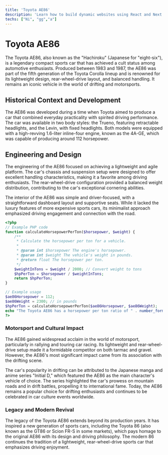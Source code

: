 ---
title: 'Toyota AE86'
description: 'Learn how to build dynamic websites using React and Next.js,'
techs: ["Ni", "gg","a"]
---
# Toyota AE86

The Toyota AE86, also known as the "Hachiroku" (Japanese for "eight-six"), is a legendary compact sports car that has achieved a cult status among automotive enthusiasts. Produced between 1983 and 1987, the AE86 was part of the fifth generation of the Toyota Corolla lineup and is renowned for its lightweight design, rear-wheel-drive layout, and balanced handling. It remains an iconic vehicle in the world of drifting and motorsports.

## Historical Context and Development

The AE86 was developed during a time when Toyota aimed to produce a car that combined everyday practicality with spirited driving performance. The car was available in two body styles: the Trueno, featuring retractable headlights, and the Levin, with fixed headlights. Both models were equipped with a high-revving 1.6-liter inline-four engine, known as the 4A-GE, which was capable of producing around 112 horsepower.

## Engineering and Design

The engineering of the AE86 focused on achieving a lightweight and agile platform. The car's chassis and suspension setup were designed to offer excellent handling characteristics, making it a favorite among driving enthusiasts. The rear-wheel-drive configuration provided a balanced weight distribution, contributing to the car's exceptional cornering abilities.

The interior of the AE86 was simple and driver-focused, with a straightforward dashboard layout and supportive seats. While it lacked the luxury features of more expensive sports cars, its minimalist approach emphasized driving engagement and connection with the road.

```php
<?php
// Example PHP code
function calculateHorsepowerPerTon($horsepower, $weight) {
    /**
     * Calculate the horsepower per ton for a vehicle.
     *
     * @param int $horsepower The engine's horsepower.
     * @param int $weight The vehicle's weight in pounds.
     * @return float The horsepower per ton.
     */
    $weightInTons = $weight / 2000; // Convert weight to tons
    $hpPerTon = $horsepower / $weightInTons;
    return $hpPerTon;
}

// Example usage
$ae86Horsepower = 112;
$ae86Weight = 2300; // in pounds
$hpPerTon = calculateHorsepowerPerTon($ae86Horsepower, $ae86Weight);
echo "The Toyota AE86 has a horsepower per ton ratio of " . number_format($hpPerTon, 2) . " hp/ton.";
?>
```
### Motorsport and Cultural Impact
The AE86 gained widespread acclaim in the world of motorsport, particularly in rallying and touring car racing. Its lightweight and rear-wheel-drive setup made it a formidable competitor on both tarmac and gravel. However, the AE86's most significant impact came from its association with the drifting scene.

The car's popularity in drifting can be attributed to the Japanese manga and anime series "Initial D," which featured the AE86 as the main character's vehicle of choice. The series highlighted the car's prowess on mountain roads and in drift battles, propelling it to international fame. Today, the AE86 remains a popular choice for drifting enthusiasts and continues to be celebrated in car culture events worldwide.

### Legacy and Modern Revival
The legacy of the Toyota AE86 extends beyond its production years. It has inspired a new generation of sports cars, including the Toyota 86 (also known as the GT86 or Scion FR-S in some markets), which pays homage to the original AE86 with its design and driving philosophy. The modern 86 continues the tradition of a lightweight, rear-wheel-drive sports car that emphasizes driving enjoyment.
